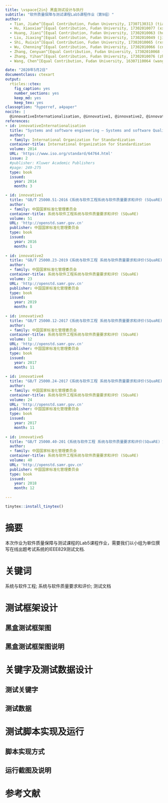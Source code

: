 ```yaml
---
title: \vspace{2in} 黑盒测试设计与执行
subtitle: "软件质量保障与测试课程Lab5课程作业（第9组）"
author:
  - Tian, Jiahe^[Equal Contribution, Fudan University, 17307130313 (tianjh17@fudan.edu.cn)]
  - Hu, Xiaoxiao^[Equal Contribution, Fudan University, 17302010077 (xxhu17@fudan.edu.cn)]
  - Huang, Jiani^[Equal Contribution, Fudan University, 17302010063 (huangjn17@fudan.edu.cn)]
  - Liu, Jiaxing^[Equal Contribution, Fudan University, 17302010049 (jiaxingliu17@fudan.edu.cn)]
  - Shi, Ruixin^[Equal Contribution, Fudan University, 17302010065 (rxshi17@fudan.edu.cn)]
  - Wu, Chenning^[Equal Contribution, Fudan University, 17302010066 (cnwu17@fudan.edu.cn)]
  - Zhang, Cenyuan^[Equal Contribution, Fudan University, 17302010068 (cenyuanzhang17@fudan.edu.cn)]
  - Zhang, Yihan^[Equal Contribution, Fudan University, 17302010076 (zhangyihan17@fudan.edu.cn)]
  - Wang, Chen^[Equal Contribution, Fudan University, 16307110064 (wangc16@fudan.edu.cn)]

date: "2020年5月2日"
documentclass: ctexart
output:
  rticles::ctex:
    fig_caption: yes
    number_sections: yes
    keep_md: yes
    keep_tex: yes
classoption: "hyperref, a4paper"
nocite: |
  @innovativeInternationalisation, @innovative1, @innovative2, @innovative3, @innovative4, @innovative5, @innovative6, @innovative7, @innovative8, @innovative9, @innovative10, @innovative11, @innovative12, @innovative13, @innovative14, @innovative15, @innovative16
references:
- id: innovativeInternationalisation
  title: "Systems and software engineering — Systems and software Quality Requirements and Evaluation (SQuaRE) — Guide to SQuaRE"
  author:
  - family: International Organization for Standardization
  container-title: International Organization for Standardization
  volume: 2014
  URL: 'https://www.iso.org/standard/64764.html'
  issue: 2
  #publisher: Kluwer Academic Publishers
  #page: 249-275
  type: book
  issued:
    year: 2014
    month: 3

- id: innovative1
  title: "GB/T 25000.51-2016《系统与软件工程系统与软件质量要求和评价 (SQuaRE) 第 51 部分 : 就绪可用软件产品 (RUSP) 的质量要求和测试细则》"
  author:
  - family: 中国国家标准化管理委员会
  container-title: 系统与软件工程系统与软件质量要求和评价 (SQuaRE)
  volume: 51
  URL: 'http://openstd.samr.gov.cn'
  publisher: 中国国家标准化管理委员会
  type: book
  issued:
    year: 2016
    month: 1
    
- id: innovative2
  title: "GB/T 25000.23-2019《系统与软件工程 系统与软件质量要求和评价(SQuaRE) 第23部分：系统与软件产品质量测量》"
  author:
  - family: 中国国家标准化管理委员会
  container-title: 系统与软件工程系统与软件质量要求和评价 (SQuaRE)
  volume: 23
  URL: 'http://openstd.samr.gov.cn'
  publisher: 中国国家标准化管理委员会
  type: book
  issued:
    year: 2019
    month: 8
    
- id: innovative3
  title: "GB/T 25000.12-2017《系统与软件工程 系统与软件质量要求和评价(SQuaRE) 第12部分：数据质量模型》"
  author:
  - family: 中国国家标准化管理委员会
  container-title: 系统与软件工程系统与软件质量要求和评价 (SQuaRE)
  volume: 12
  URL: 'http://openstd.samr.gov.cn'
  publisher: 中国国家标准化管理委员会
  type: book
  issued:
    year: 2017
    month: 11
    
- id: innovative4
  title: "GB/T 25000.24-2017《系统与软件工程 系统与软件质量要求和评价(SQuaRE) 第24部分：数据质量测量》"
  author:
  - family: 中国国家标准化管理委员会
  container-title: 系统与软件工程系统与软件质量要求和评价 (SQuaRE)
  volume: 24
  URL: 'http://openstd.samr.gov.cn'
  publisher: 中国国家标准化管理委员会
  type: book
  issued:
    year: 2017
    month: 11
    
- id: innovative5
  title: "GB/T 25000.40-201《系统与软件工程 系统与软件质量要求和评价(SQuaRE) 第40部分：评价过程》"
  author:
  - family: 中国国家标准化管理委员会
  container-title: 系统与软件工程系统与软件质量要求和评价 (SQuaRE)
  volume: 40
  URL: 'http://openstd.samr.gov.cn'
  publisher: 中国国家标准化管理委员会
  type: book
  issued:
    year: 2018
    month: 12
    
---
```


```r
tinytex::install_tinytex()
```

\newpage

\LARGE

\begin{center}
\textbf{黑盒测试设计与执行}
\end{center}

\large
\begin{center}
\textbf{\emph{软件质量保障与测试课程Lab5课程作业}}
\end{center}

# 摘要 {-}

本次作业为软件质量保障与测试课程的Lab5课程作业，需要我们以小组为单位撰写在线出题考试系统的IEEE829测试文档.

# 关键词 {-}

系统与软件工程; 系统与软件质量要求和评价; 测试文档

\normalsize

\newpage

\tableofcontents

\newpage

# 测试框架设计

## 黑盒测试框架图

## 黑盒测试框架图说明

# 关键字及测试数据设计

## 测试关键字

## 测试数据

\begin{table}
    \begin{tabular}{llllllllllllll}
    ID & 覆盖的类                               & \multicolumn{11}{l}{input} & 预期输出 \\
    ~  & ~                                  & chapter & knowledge point & author    & reviewer  & QA        & type & start date & finish date & review start date & review finish date & language & ~    \\
    1  & 1,3,5,7,10,13,15,17,19,22,25,27,29 & 1       & 1.2.1           & testadmin & jmeter022 & jmeter023 & 情景题  & 2020-05-03 & 2020-05-03  & 2020-05-03        & 2020-05-03         & 中文       & 成功   \\
    2  & 1,3,5,7,10,13,15,17,19,22,25,28,30 & 1       & 1.2.1           & jmeter002 & jmeter003 & jmeter004 & 视频题  & 2020-05-03 & 2020-05-04  & 2020-05-03        & 2020-05-04         & 英文       & 成功   \\
    3  & 2                                  & 空       & 空               & jmeter002 & jmeter003 & jmeter004 & 视频题  & 2020-05-03 & 2020-05-04  & 2020-05-03        & 2020-05-04         & 英文       & 失败   \\
    4  & 4                                  & 1       & 空               & jmeter002 & jmeter003 & jmeter004 & 视频题  & 2020-05-03 & 2020-05-04  & 2020-05-03        & 2020-05-04         & 英文       & 失败   \\
    5  & 6                                  & 1       & 1.2.1           & 空         & jmeter022 & jmeter023 & 情景题  & 2020-04-29 & 2020-04-30  & 2020-04-29        & 2020-04-30         & 中文       & 失败   \\
    6  & 9                                  & 1       & 1.2.1           & testadmin & 空         & jmeter023 & 情景题  & 2020-05-03 & 2020-05-04  & 2020-05-03        & 2020-05-04         & 中文       & 失败   \\
    7  & 8                                  & 1       & 1.2.1           & testadmin & testadmin & jmeter023 & 情景题  & 2020-05-03 & 2020-05-04  & 2020-05-03        & 2020-05-04         & 中文       & 失败   \\
    8  & 12                                 & 1       & 1.2.1           & testadmin & jmeter022 & 空         & 情景题  & 2020-05-03 & 2020-05-04  & 2020-05-03        & 2020-05-04         & 中文       & 失败   \\
    9  & 11                                 & 1       & 1.2.1           & testadmin & jmeter022 & jmeter022 & 情景题  & 2020-05-03 & 2020-05-04  & 2020-05-03        & 2020-05-04         & 中文       & 失败   \\
    10 & 14                                 & 1       & 1.2.1           & testadmin & jmeter022 & jmeter023 & 空    & 2020-05-03 & 2020-05-04  & 2020-05-03        & 2020-05-04         & 中文       & 失败   \\
    11 & 16                                 & 1       & 1.2.1           & testadmin & jmeter022 & jmeter023 & 情景题  & 空          & 2020-05-04  & 2020-05-03        & 2020-05-04         & 中文       & 失败   \\
    12 & 18                                 & 1       & 1.2.1           & testadmin & jmeter022 & jmeter023 & 情景题  & 2020-05-03 & 空           & 2020-05-03        & 2020-05-04         & 中文       & 失败   \\
    13 & 20                                 & 1       & 1.2.1           & testadmin & jmeter022 & jmeter023 & 情景题  & 2020-05-03 & 2020-05-04  & 空                 & 2020-05-04         & 中文       & 失败   \\
    14 & 23                                 & 1       & 1.2.1           & testadmin & jmeter022 & jmeter023 & 情景题  & 2020-05-03 & 2020-05-04  & 2020-05-03        & 空                  & 中文       & 失败   \\
    15 & 26                                 & 1       & 1.2.1           & testadmin & jmeter022 & jmeter023 & 情景题  & 2020-05-03 & 2020-05-04  & 2020-05-03        & 2020-05-04         & 空        & 失败   \\
    16 & 21                                 & 1       & 1.2.1           & testadmin & jmeter022 & jmeter023 & 情景题  & 2020-05-03 & 2020-05-04  & 2020-04-30        & 2020-05-04         & 中文       & 失败   \\
    17 & 24                                 & 1       & 1.2.1           & testadmin & jmeter022 & jmeter023 & 情景题  & 2020-05-03 & 2020-05-04  & 2020-05-03        & 2020-05-03         & 中文       & 失败   \\
    \end{tabular}
\end{table}

\begin{table}
 \begin{tabular}{llllllllllllll}
    ID & 覆盖的类                               & \multicolumn{11}{l}{input} & 预期输出 \\
    ~  & ~                                  & chapter & knowledge point & author    & reviewer  & QA        & type & start date & finish date & review start date & review finish date & language & ~    \\
    18  & 27,29,31 & 1       & 1.2.1           & testadmin & jmeter022 & jmeter023 & 情景题  & 2020-05-03 & 2020-05-03  & 2020-05-03        & 2020-05-03         & 中文       & 成功   \\
    19  & 28,30,32 & 1       & 1.2.1           & jmeter002 & jmeter003 & jmeter004 & 视频题  & 2020-05-03 & 2020-05-04  & 2020-05-04        & 2020-05-05         & 英文       & 成功   \\
    \end{tabular}
\end{table}

# 测试脚本实现及运行

## 脚本实现方式

## 运行截图及说明



\pagebreak

# 参考文献 {-}
